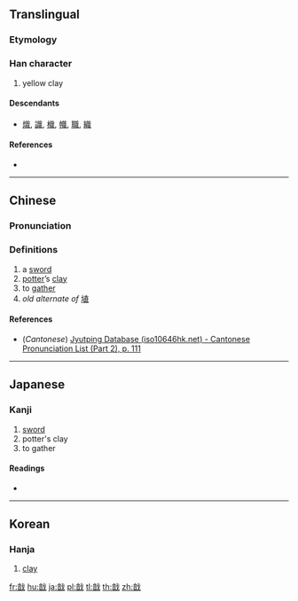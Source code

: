 ==Translingual==

===Etymology===
{{Han compound|音|戈|ls=ic}}

===Han character===
{{Han char|rn=62|rad=戈|as=09|sn=13|four=03650|canj=YAI|ids=⿰音戈}}

# yellow clay

====Descendants====
* [[熾]], [[識]], [[樴]], [[幟]], [[職]], [[織]]

====References====
* {{Han ref|kx=0413.160|dkj=11615|dj=0756.100|hdz=21409.040|uh=6220|ud=25120|bh=DD72|bd=56690}}

----

==Chinese==
{{zh-forms}}

===Pronunciation===
{{zh-pron
|m=zhī
|c=zik1
|mc=y
|oc=y
|ma=
|cat=n,v
}}

===Definitions===
# a [[sword]]
# [[potter]]’s [[clay]]
# to [[gather]]
# ''old alternate of'' [[埴]]

====References====
* (''Cantonese'') [http://www.iso10646hk.net/jp/document/download.jsp Jyutping Database (iso10646hk.net) - Cantonese Pronunciation List (Part 2), p. 111]

----

==Japanese==

===Kanji===
{{ja-kanji|grade=|rs=戈09}}

# [[sword]]
# potter's clay
# to gather

====Readings====
* {{ja-readings|goon=[[しき]] (shiki), [[し]] (shi)|kanon=[[しょく]] (shoku), [[し]] (shi)|kun=}}

----

==Korean==

===Hanja===
{{ko-hanja|hangeul=[[시]]|eumhun=|rv=si|mr=si|y=si}}

# [[clay]]

[[fr:戠]]
[[hu:戠]]
[[ja:戠]]
[[pl:戠]]
[[tl:戠]]
[[th:戠]]
[[zh:戠]]
